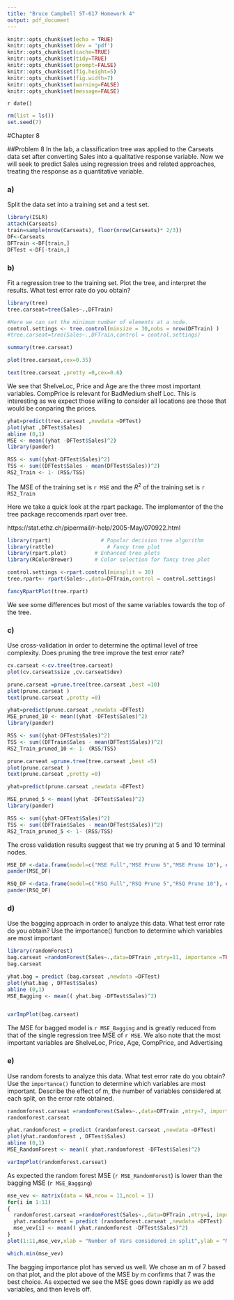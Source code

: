 ```yaml
---
title: "Bruce Campbell ST-617 Homework 4"
output: pdf_document
---
```


```r
knitr::opts_chunk$set(echo = TRUE)
knitr::opts_chunk$set(dev = 'pdf')
knitr::opts_chunk$set(cache=TRUE)
knitr::opts_chunk$set(tidy=TRUE)
knitr::opts_chunk$set(prompt=FALSE)
knitr::opts_chunk$set(fig.height=5)
knitr::opts_chunk$set(fig.width=7)
knitr::opts_chunk$set(warning=FALSE)
knitr::opts_chunk$set(message=FALSE)
```

`r date()`

```r
rm(list = ls())
set.seed(7)
```


#Chapter 8

##Problem 8
In the lab, a classification tree was applied to the Carseats data set after
converting Sales into a qualitative response variable. Now we will
seek to predict Sales using regression trees and related approaches,
treating the response as a quantitative variable.

### a) 
Split the data set into a training set and a test set.
```r
library(ISLR)
attach(Carseats)
train=sample(nrow(Carseats), floor(nrow(Carseats)* 2/3))
DF<-Carseats
DFTrain <-DF[train,]
DFTest <-DF[-train,]

```

### b) 
Fit a regression tree to the training set. Plot the tree, and interpret
the results. What test error rate do you obtain?
```r
library(tree)
tree.carseat=tree(Sales~.,DFTrain)

#Here we can set the minimum number of elements at a node.
control.settings <- tree.control(minsize = 30,nobs = nrow(DFTrain) )
#tree.carseat=tree(Sales~.,DFTrain,control = control.settings)

summary(tree.carseat)

plot(tree.carseat,cex=0.35)

text(tree.carseat ,pretty =0,cex=0.6)

```

We see that ShelveLoc, Price and Age are the three most important variables.  CompPrice is relevant for BadMedium shelf Loc.  This is interesting as we expect those willing to consider all locations are those that would be conparing the prices. 
```r
yhat=predict(tree.carseat ,newdata =DFTest)
plot(yhat ,DFTest$Sales)
abline (0,1)
MSE <- mean((yhat -DFTest$Sales)^2)
library(pander)

RSS <- sum((yhat-DFTest$Sales)^2)
TSS <- sum((DFTest$Sales - mean(DFTest$Sales))^2)
RS2_Train <- 1- (RSS/TSS)
```

The MSE of the training set is ```r MSE``` and the $R^2$ of the training set is ```r RS2_Train```

Here we take a quick look at the rpart package.  The implementor of the the tree package reccomends rpart over tree.

https://stat.ethz.ch/pipermail/r-help/2005-May/070922.html

```r
library(rpart)				  # Popular decision tree algorithm
library(rattle)					# Fancy tree plot
library(rpart.plot)			# Enhanced tree plots
library(RColorBrewer)		# Color selection for fancy tree plot

control.settings <-rpart.control(minsplit = 30)
tree.rpart<- rpart(Sales~.,data=DFTrain,control = control.settings)

fancyRpartPlot(tree.rpart)
```

We see some differences but most of the same variables towards the top of the tree.  


### c) 
Use cross-validation in order to determine the optimal level of
tree complexity. Does pruning the tree improve the test error
rate?

```r
cv.carseat <-cv.tree(tree.carseat)
plot(cv.carseat$size ,cv.carseat$dev)

prune.carseat =prune.tree(tree.carseat ,best =10)
plot(prune.carseat )
text(prune.carseat ,pretty =0)

yhat=predict(prune.carseat ,newdata =DFTest)
MSE_pruned_10 <- mean((yhat -DFTest$Sales)^2)
library(pander)

RSS <- sum((yhat-DFTest$Sales)^2)
TSS <- sum((DFTrain$Sales - mean(DFTest$Sales))^2)
RS2_Train_pruned_10 <- 1- (RSS/TSS)

prune.carseat =prune.tree(tree.carseat ,best =5)
plot(prune.carseat )
text(prune.carseat ,pretty =0)

yhat=predict(prune.carseat ,newdata =DFTest)

MSE_pruned_5 <- mean((yhat -DFTest$Sales)^2)
library(pander)

RSS <- sum((yhat-DFTest$Sales)^2)
TSS <- sum((DFTrain$Sales - mean(DFTest$Sales))^2)
RS2_Train_pruned_5 <- 1- (RSS/TSS)
```

The cross validation results suggest that we try pruning at 5 and 10 terminal nodes.

```r
MSE_DF <-data.frame(model=c("MSE Full","MSE Prune 5","MSE Prune 10"), c(MSE,MSE_pruned_5,MSE_pruned_10))
pander(MSE_DF)

RSQ_DF <-data.frame(model=c("RSQ Full","RSQ Prune 5","RSQ Prune 10"), c(RS2_Train,RS2_Train_pruned_5,RS2_Train_pruned_10))
pander(RSQ_DF)
```

### d) 
Use the bagging approach in order to analyze this data. What
test error rate do you obtain? Use the importance() function to
determine which variables are most important

```r
library(randomForest)
bag.carseat =randomForest(Sales~.,data=DFTrain ,mtry=11, importance =TRUE)
bag.carseat

yhat.bag = predict (bag.carseat ,newdata =DFTest)
plot(yhat.bag , DFTest$Sales)
abline (0,1)
MSE_Bagging <- mean(( yhat.bag -DFTest$Sales)^2)


varImpPlot(bag.carseat)
```

The MSE for bagged model is ```r MSE_Bagging``` and is greatly reduced from that of the single regression tree MSE of ```r MSE```.
We also note that the most important variables are ShelveLoc, Price, Age, CompPrice, and Advertising

### e) 
Use random forests to analyze this data. What test error rate do
you obtain? Use the ```importance()``` function to determine which
variables are most important. Describe the effect of m, the number
of variables considered at each split, on the error rate
obtained.

```r
randomforest.carseat =randomForest(Sales~.,data=DFTrain ,mtry=7, importance =TRUE)
randomforest.carseat

yhat.randomforest = predict (randomforest.carseat ,newdata =DFTest)
plot(yhat.randomforest , DFTest$Sales)
abline (0,1)
MSE_RandomForest <- mean(( yhat.randomforest -DFTest$Sales)^2)

varImpPlot(randomforest.carseat)
```

As expected the random forest MSE (```r MSE_RandomForest```) is lower than the bagging MSE (```r MSE_Bagging```)  


```r
mse_vev <- matrix(data = NA,nrow = 11,ncol = 1)
for(i in 1:11)
{
  randomforest.carseat =randomForest(Sales~.,data=DFTrain ,mtry=i, importance =TRUE)
  yhat.randomforest = predict (randomforest.carseat ,newdata =DFTest)
  mse_vev[i] <- mean(( yhat.randomforest -DFTest$Sales)^2)
}
plot(1:11,mse_vev,xlab = "Number of Vars considered in split",ylab = "MSE of Random Forset")

which.min(mse_vev)
```

The bagging importance plot has served us well.  We chose an m of 7 based on that plot, and the plot above of 
the MSE by m confirms that 7 was the best choice.  As expected we see the MSE goes down rapidly as we add variables, and 
then levels off. 

